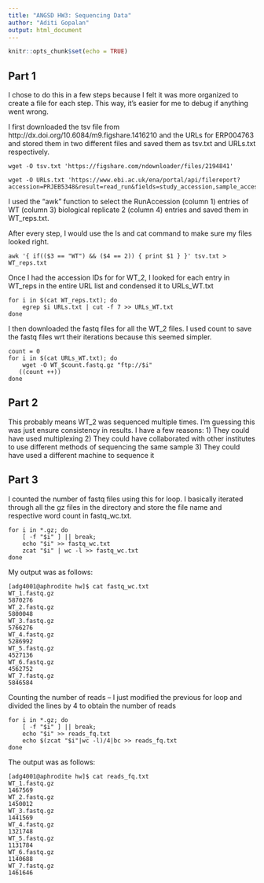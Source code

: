 ---
title: "ANGSD HW3: Sequencing Data"
author: "Aditi Gopalan"
output: html_document
---

```{r setup, include=FALSE}
knitr::opts_chunk$set(echo = TRUE)
```

## Part 1 

I chose to do this in a few steps because I felt it was more organized to create a file for each step. This way, it's easier for me to debug if anything went wrong.

I first downloaded the tsv file from http://dx.doi.org/10.6084/m9.figshare.1416210 and the URLs for ERP004763 and stored them in two different files and saved them as tsv.txt and URLs.txt respectively.
```
wget -O tsv.txt 'https://figshare.com/ndownloader/files/2194841'

wget -O URLs.txt 'https://www.ebi.ac.uk/ena/portal/api/filereport?accession=PRJEB5348&result=read_run&fields=study_accession,sample_accession,experiment_accession,run_accession,tax_id,scientific_name,fastq_ftp,submitted_ftp,sra_ftp&format=tsv&download=true&limit=0'

```
I used the "awk" function to select the RunAccession (column 1) entries of WT (column 3) biological replicate 2 (column 4) entries and saved them in WT_reps.txt.

After every step, I would use the ls and cat command to make sure my files looked right.

```
awk '{ if(($3 == "WT") && ($4 == 2)) { print $1 } }' tsv.txt > WT_reps.txt
```

Once I had the accession IDs for for WT_2, I looked for each entry in WT_reps in the entire URL list and condensed it to URLs_WT.txt 

```
for i in $(cat WT_reps.txt); do
    egrep $i URLs.txt | cut -f 7 >> URLs_WT.txt
done
```
I then downloaded the fastq files for all the WT_2 files. I used count to save the fastq files wrt their iterations because this seemed simpler.

```
count = 0
for i in $(cat URLs_WT.txt); do
    wget -O WT_$count.fastq.gz "ftp://$i"
   ((count ++))
done
```

## Part 2 

This probably means WT_2 was sequenced multiple times. 
I'm guessing this was just ensure consistency in results. I have a few reasons: 
1) They could have used multiplexing 
2) They could have collaborated with other institutes to use different methods of sequencing the same sample 
3) They could have used a different machine to sequence it 

## Part 3
I counted the number of fastq files using this for loop. I basically iterated through all the gz files in the directory and store the file name and respective word count in fastq_wc.txt.

```
for i in *.gz; do
    [ -f "$i" ] || break;
    echo "$i" >> fastq_wc.txt
    zcat "$i" | wc -l >> fastq_wc.txt
done
```
My output was as follows:

```
[adg4001@aphrodite hw]$ cat fastq_wc.txt
WT_1.fastq.gz
5870276
WT_2.fastq.gz
5800048
WT_3.fastq.gz
5766276
WT_4.fastq.gz
5286992
WT_5.fastq.gz
4527136
WT_6.fastq.gz
4562752
WT_7.fastq.gz
5846584
```
Counting the number of reads -- I just modified the previous for loop and divided the lines by 4 to obtain the number of reads 

```
for i in *.gz; do
    [ -f "$i" ] || break;
    echo "$i" >> reads_fq.txt
    echo $(zcat "$i"|wc -l)/4|bc >> reads_fq.txt
done
```

The output was as follows:

```
[adg4001@aphrodite hw]$ cat reads_fq.txt
WT_1.fastq.gz
1467569
WT_2.fastq.gz
1450012
WT_3.fastq.gz
1441569
WT_4.fastq.gz
1321748
WT_5.fastq.gz
1131784
WT_6.fastq.gz
1140688
WT_7.fastq.gz
1461646

```